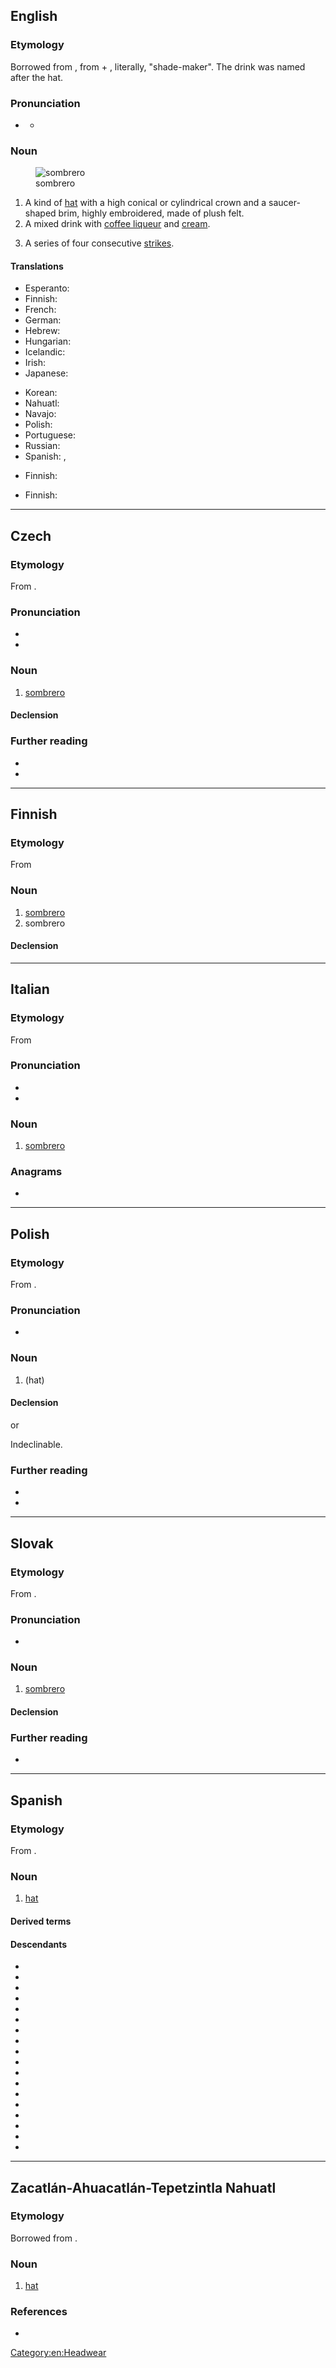 {{also|sombréro}}
==English==

===Etymology===
Borrowed from {{bor|en|es|sombrero|t=hat}}, from {{m|es|sombra|t=shadow, shade}} + {{m|es|-ero}}, literally, "shade-maker". The drink was named after the hat.

===Pronunciation===
* {{a|GA}} {{IPA|en|/sɑmˈbɹɛɹoʊ/}}
** {{audio|en|LL-Q1860 (eng)-Vealhurl-sombrero.wav|Audio (UK)}}

===Noun===
{{en-noun}}
[[File:Sombrero (PSF).png|thumb|sombrero]]

# A kind of [[hat]] with a high conical or cylindrical crown and a saucer-shaped brim, highly embroidered, made of plush felt.
# A mixed drink with [[coffee liqueur]] and [[cream]].
# {{lb|en|bowling}} A series of four consecutive [[strike|strikes]].

====Translations====
{{trans-top|hat}}
* Esperanto: {{t+|eo|sombrero}}
* Finnish: {{t+|fi|sombrero}}
* French: {{t+|fr|sombréro|m}}
* German: {{t+|de|Sombrero|m}}
* Hebrew: {{t+|he|סוֹמְבְּרֶרוֹ|m|tr=sombrero}}
* Hungarian: {{t|hu|szombréró}}
* Icelandic: {{t|is|mexíkanahattur|m}}
* Irish: {{t|ga|soimbréaró}}
* Japanese: {{t|ja|ソンブレロ|tr=sonburero}}
{{trans-mid}}
* Korean: {{t|ko|솜브레로}}
* Nahuatl: {{t|nah|sombrero|m}}
* Navajo: {{t|nv|chʼah dah azkání}}
* Polish: {{t+|pl|sombrero|n}}
* Portuguese: {{t|pt|sombreiro|m}}
* Russian: {{t+|ru|сомбре́ро|n|tr=sombrɛ́ro}}
* Spanish: {{t|es|sombrero mexicano|m}}, {{qualifier|Mexico}} {{t|es|sombrero de charro|m}}
{{trans-bottom}}

{{trans-top|drink}}
* Finnish: {{t+|fi|sombrero}}
{{trans-mid}}
{{trans-bottom}}

{{trans-top|bowling: series of four strikes}}
* Finnish: {{t|fi|kinnuset|p}}
{{trans-mid}}
{{trans-bottom}}

[[Category:en:Headwear]]

----

==Czech==
{{wikipedia|lang=cs}}

===Etymology===
From {{der|cs|es|sombrero}}.

===Pronunciation===
* {{cs-IPA}}
* {{hyphenation|cs|som|b|re|ro}}

===Noun===
{{cs-noun|g=n}}

# [[#English|sombrero]] {{gloss|hat}}

====Declension====
{{cs-decl-noun
|sombrero|sombrera|sombreru|sombrero|sombrero|sombreru|sombrerem
|sombrera|sombrer|sombrerům|sombrera|sombrera|sombrerech|sombrery
}}

===Further reading===
* {{R:PSJC}}
* {{R:SSJC}}

{{c|cs|Headwear}}

----

==Finnish==

===Etymology===
From {{der|fi|es|-}}

===Noun===
{{fi-noun}}

# [[#English|sombrero]] {{gloss|hat}}
# sombrero {{gloss|drink}}

====Declension====
{{fi-decl-palvelu|sombrero|a}}

----

==Italian==

===Etymology===
From {{der|it|es|sombrero}}

===Pronunciation===
* {{it-IPA|sombrèro}}
* {{rhymes|it|ɛro}}

===Noun===
{{it-noun|m}}

# [[#English|sombrero]]

===Anagrams===
* {{anagrams|it|smorberò}}

----

==Polish==
{{wp|lang=pl}}

===Etymology===
From {{bor|pl|es|sombrero}}.

===Pronunciation===
* {{pl-IPA}}

===Noun===
{{pl-noun|n}}

# {{l|en|sombrero}} (hat)

====Declension====
{{pl-decl-noun-n}}

or

Indeclinable.

===Further reading===
* {{R:pl:WSJP}}
* {{R:PWN}}

{{c|pl|Headwear}}

----

==Slovak==

===Etymology===
From {{der|sk|es|sombrero}}.

===Pronunciation===
* {{sk-IPA}}

===Noun===
{{sk-noun|g=n|pl=sombrerá|gen=sombrera|genpl=sombrer|decl=mesto}}

# [[#English|sombrero]] {{gloss|hat}}

====Declension====
{{sk-decl-noun|sombrero|sombrera|sombreru|sombrero|sombrere|sombrerom|sombrerá|sombrer|sombrerám|sombrerá|sombrerách|sombrerami}}

===Further reading===
* {{R:SDK}}

{{c|sk|Headwear}}

----

==Spanish==

===Etymology===
From {{af|es|sombra|-ero}}.

===Noun===
{{es-noun|m}}

# [[hat]]

====Derived terms====
{{der3|es
|sombrerillo
|sombrerito
|sombrero de paja toquilla
|sombrero Panamá
|sombrerón
}}

====Descendants====
{{desc-top}}
* {{desc|bor=1|ccc|sompelelo}}
* {{desc|bor=1|en|sombrero}}
* {{desc|bor=1|fi|sombrero}}
* {{desc|bor=1|fr|sombréro|alts=1}}
* {{desc|bor=1|ka|სომბრერო}}
* {{desc|bor=1|hu|szombréró}}
* {{desc|bor=1|zai|sombreru}}
* {{desc|bor=1|it|sombrero}}
* {{desc|bor=1|ja|ソンブレロ}}
* {{desc|bor=1|nhm|xomplelo}}
* {{desc|bor=1|ncj|xompilelo}}
* {{desc|bor=1|ru|сомбреро}}
* {{desc|bor=1|sw|shumburere|alts=1}}
* {{desc|bor=1|tl|sambalilo}}
* {{desc|bor=1|tl|sumbrero}}
* {{desc|bor=1|cta|smalyu}}
* {{desc|bor=1|mxb|mvélo̱}}
* {{desc|bor=1|mpm|lelu}}
{{desc-bottom}}

{{C|es|Headwear}}

----

==Zacatlán-Ahuacatlán-Tepetzintla Nahuatl==

===Etymology===
Borrowed from {{bor|nhi|es|sombrero}}.

===Noun===
{{head|nhi|noun}}

# [[hat]]

===References===
* {{R:nhi:Pequeño diccionario ilustrado 2006|page=19}}